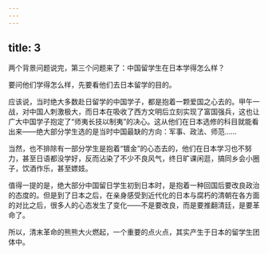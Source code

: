 ```yaml
---
---
---
```

title: 3
---



两个背景问题说完，第三个问题来了：中国留学生在日本学得怎么样？

要问他们学得怎么样，先要看他们去日本留学的目的。

应该说，当时绝大多数赴日留学的中国学子，都是抱着一颗爱国之心去的。甲午一战，对中国人刺激极大，而日本在吸收了西方文明后立刻实现了富国强兵，这也让广大中国学子抱定了“师夷长技以制夷”的决心。这从他们在日本选修的科目就能看出来——绝大部分学生选的是当时中国最缺的方向：军事、政法、师范……

当然，也不排除有一部分学生是抱着“镀金”的心态去的，他们在日本学习也不努力，甚至日语都没学好，反而沾染了不少不良风气，终日旷课闲逛，搞同乡会小圈子，饮酒作乐，甚至嫖妓。

值得一提的是，绝大部分中国留日学生初到日本时，是抱着一种回国后要改良政治的态度的。但是到了日本之后，在亲身感受到近代化的日本与腐朽的清朝在各方面的对比之后，很多人的心态发生了变化——不是要改良，而是要推翻清廷，是要革命了。

所以，清末革命的熊熊大火燃起，一个重要的点火点，其实产生于日本的留学生团体中。